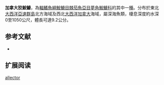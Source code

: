 {{Speciesbox
| name = 加拿大狡鮟鱇
| image = 
| image_caption = 
| status = NE
| status_system = IUCN3.1
| genus = Danaphryne
| species = allector
| authority = [[Garman|Garman]], 1899
| synonyms = 
}}

'''加拿大狡鮟鱇'''，為[[輻鰭魚綱|輻鰭魚綱]][[鮟鱇目|鮟鱇目]][[棘茄魚亞目|棘茄魚亞目]][[夢角鮟鱇科|夢角鮟鱇科]]的其中一[[種|種]]。分布於東北[[大西洋|大西洋]][[亞速群島|亞速群島]]北方海域及西北[[大西洋|大西洋]][[加拿大|加拿大]]海域，屬深海魚類，棲息深度約水深0至1050公尺，體長可達9.2公分。

==参考文献==
*{{FishBase_species|genus=Danaphryne|species=allector|year=2011|month=12}}

== 扩展阅读 ==
{{refbegin}}
{{wikispecies-inline|Dolopichthys allector|加拿大狡鮟鱇}}
{{refend}}
{{Taxonbar|from=Q2392071}}

[[Category:狡鮟鱇屬|allector]]
